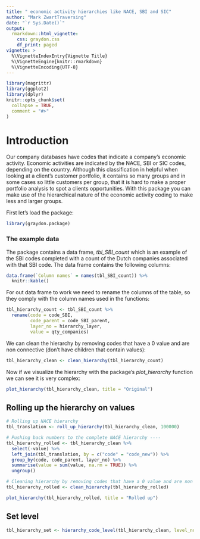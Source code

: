 ```yaml
---
title: " economic activity hierarchies like NACE, SBI and SIC"
author: "Mark ZwartTraversing"
date: "`r Sys.Date()`"
output: 
  rmarkdown::html_vignette:
    css: graydon.css
    df_print: paged
vignette: >
  %\VignetteIndexEntry{Vignette Title}
  %\VignetteEngine{knitr::rmarkdown}
  %\VignetteEncoding{UTF-8}
---
```


```r
library(magrittr)
library(ggplot2)
library(dplyr)
knitr::opts_chunk$set(
  collapse = TRUE,
  comment = "#>"
)
```

# Introduction

Our company databases have codes that indicate a company's economic activity. Economic activities are indicated by the NACE, SBI or SIC codes, depending on the country. Although this classification in helpful when looking at a client's customer portfolio, it contains so many groups and in some cases so little customers per group, that it is hard to make a proper portfolio analysis to spot a clients opportunities. With this package you can make use of the hierarchical nature of the economic activity coding to make less and larger groups.


First let's load the package:
```r
library(graydon.package)
```

### The example data

The package contains a data frame, _tbl_SBI_count_ which is an example of the SBI codes completed with a count of the Dutch companies associated with that SBI code. The data frame contains the following columns:
```r
data.frame(`Column names` = names(tbl_SBI_count)) %>% 
  knitr::kable()
```

For out data frame to work we need to rename the columns of the table, so they comply with the column names used in the functions:
```r
tbl_hierarchy_count <- tbl_SBI_count %>% 
  rename(code = code_SBI,
         code_parent = code_SBI_parent,
         layer_no = hierarchy_layer,
         value = qty_companies)
```

We can clean the hierarchy by removing codes that have a 0 value and are non connective (don't have children that contain values):
```r
tbl_hierarchy_clean <- clean_hierarchy(tbl_hierarchy_count)
```

Now if we visualize the hierarchy with the package's _plot_hierarchy_ function we can see it is very complex:
```r
plot_hierarchy(tbl_hierarchy_clean, title = "Original")
```

## Rolling up the hierarchy on values

```r
# Rolling up NACE hierarchy
tbl_translation <- roll_up_hierarchy(tbl_hierarchy_clean, 100000)
```


```r
# Pushing back numbers to the complete NACE hierarchy ----
tbl_hierarchy_rolled <- tbl_hierarchy_clean %>% 
  select(-value) %>% 
  left_join(tbl_translation, by = c("code" = "code_new")) %>% 
  group_by(code, code_parent, layer_no) %>% 
  summarise(value = sum(value, na.rm = TRUE)) %>% 
  ungroup()
```

```r
# Cleaning hierarchy by removing codes that have a 0 value and are non connective (don't have children that contain values)
tbl_hierarchy_rolled <- clean_hierarchy(tbl_hierarchy_rolled)
```


```r
plot_hierarchy(tbl_hierarchy_rolled, title = "Rolled up")
```

## Set level

```r
tbl_hierarchy_set <- hierarchy_code_level(tbl_hierarchy_clean, level_no = 2)
```

